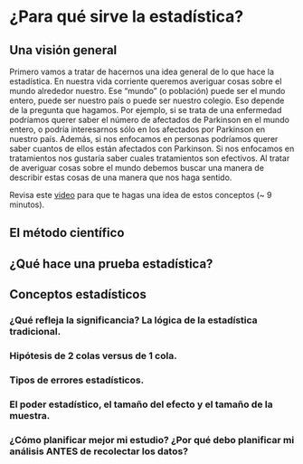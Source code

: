 # ¿Para qué sirve la estadística?

## Una visión general
Primero vamos a tratar de hacernos una idea general de lo que hace la estadística.
En nuestra vida corriente queremos averiguar cosas sobre el mundo alrededor nuestro.
Ese "mundo" (o población) puede ser el mundo entero, puede ser nuestro país o puede ser nuestro colegio. Eso depende de la pregunta que hagamos. Por ejemplo, si se trata de una enfermedad podríamos querer saber el número de afectados de Parkinson en el mundo entero, o podría interesarnos sólo en los afectados por Parkinson en nuestro país. Además, si nos enfocamos en personas podríamos querer saber cuantos de ellos están afectados con Parkinson. Si nos enfocamos en tratamientos nos gustaría saber cuales tratamientos son efectivos. Al tratar de averiguar cosas sobre el mundo debemos buscar una manera de describir estas cosas de una manera que nos haga sentido.

Revisa este <a href="https://www.youtube.com/watch?v=10yOugyLLQg" target="_blank">video</a> para que te hagas una idea de estos conceptos (~ 9 minutos).

## El método científico

## ¿Qué hace una prueba estadística?

## Conceptos estadísticos
### ¿Qué refleja la significancia? La lógica de la estadística tradicional.
### Hipótesis de 2 colas versus de 1 cola.
### Tipos de errores estadísticos.
### El poder estadístico, el tamaño del efecto y el tamaño de la muestra.
### ¿Cómo planificar mejor mi estudio? ¿Por qué debo planificar mi análisis ANTES de recolectar los datos?







